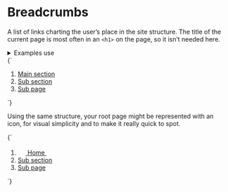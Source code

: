 
<Meta title="UI/Navigation/Breadcrumbs" />

# Breadcrumbs

A list of links charting the user’s place in the site structure. The title of the current page is most often in an `<h1>` on the page, so it isn’t needed here.

<details class="u-margin-xl-y">
  <summary class="u-h4 u-font-medium">Examples use</summary>
  <ul>
    <li><a href="/docs/atoms-icon--icon">a-icon</a></li>
    <li><a href="/docs/atoms-list-reset--list-reset">a-list-reset</a></li>
    <li><a href="/docs/utilities-typography--typography">u-h6</a></li>
    <li><a href="/docs/utilities-flex--flex">u-flex</a></li>
    <li><a href="/docs/utilities-box-alignment--items-center">u-items-center</a></li>
    <li><a href="/docs/utilities-color--brand-1">u-fg</a></li>
    <li><a href="/docs/utilities-margin--margin-m">u-margin</a></li>
    <li><a href="/docs/utilities-line-height--u-line-height-min">u-line-height-min</a></li>
  </ul>
</details>

<Canvas isColumn>
  <Story name="Breadcrumbs">
    {`
      <nav aria-label="breadcrumbs">
        <ol class="u-h6 a-list-reset u-flex u-flex-wrap u-items-center">
          <li class="u-margin-xs-right u-flex u-items-center">
            <a href="/">Main section</a>
            <svg width="14" height="14" class="a-icon a-icon--m u-fg-gray-30 u-margin-xs-left" aria-hidden="true" focusable="false" xmlns="http://www.w3.org/2000/svg" viewBox="0 0 100 100">
              <use xlink:href="${icons}#icon-caret-right"></use>
            </svg>
          </li>
          <li class="u-margin-xs-right u-flex u-items-center">
            <a href="/">Sub section</a>
            <svg width="14" height="14" class="a-icon a-icon--m u-fg-gray-30 u-margin-xs-left" aria-hidden="true" focusable="false" xmlns="http://www.w3.org/2000/svg" viewBox="0 0 100 100">
              <use xlink:href="${icons}#icon-caret-right"></use>
            </svg>
          </li>
          <li class="u-margin-xs-right u-flex u-items-center">
            <a href="/">Sub page</a>
            <svg width="14" height="14" class="a-icon a-icon--m u-fg-gray-30 u-margin-xs-left" aria-hidden="true" focusable="false" xmlns="http://www.w3.org/2000/svg" viewBox="0 0 100 100">
              <use xlink:href="${icons}#icon-caret-right"></use>
            </svg>
          </li>
        </ol>
      </nav>
    `}
  </Story>
</Canvas>

Using the same structure, your root page might be represented with an icon, for visual simplicity and to make it really quick to spot.

<Canvas>
  <Story name="Breadcrumbs with icon">
    {`
      <nav aria-label="breadcrumbs">
        <ol class="u-h6 a-list-reset u-flex u-flex-wrap u-items-center u-line-height-min">
          <li class="u-margin-xs-right u-flex u-items-center">
            <a href="/" class="u-margin-xs-right u-flex u-items-center">
              <svg width="18" height="18" xmlns="http://www.w3.org/2000/svg" class="a-icon a-icon--l" viewBox="0 0 100 100">
                <use xlink:href="${icons}#icon-home"></use>
              </svg>
              <span class="u-sr-only">Home</span>
              <svg width="14" height="14" class="a-icon a-icon--m u-fg-gray-30 u-margin-xs-left" aria-hidden="true" focusable="false" xmlns="http://www.w3.org/2000/svg" viewBox="0 0 100 100">
              <use xlink:href="${icons}#icon-caret-right"></use>
            </svg>
            </a>
          </li>
          <li class="u-margin-xs-right u-flex u-items-center">
            <a href="/">Sub section</a>
            <svg width="14" height="14" class="a-icon a-icon--m u-fg-gray-30 u-margin-xs-left" aria-hidden="true" focusable="false" xmlns="http://www.w3.org/2000/svg" viewBox="0 0 100 100">
              <use xlink:href="${icons}#icon-caret-right"></use>
            </svg>
          </li>
          <li class="u-margin-xs-right u-flex u-items-center">
            <a href="/">Sub page</a>
            <svg width="14" height="14" class="a-icon a-icon--m u-fg-gray-30 u-margin-xs-left" aria-hidden="true" focusable="false" xmlns="http://www.w3.org/2000/svg" viewBox="0 0 100 100">
              <use xlink:href="${icons}#icon-caret-right"></use>
            </svg>
          </li>
        </ol>
      </nav>
    `}
  </Story>
</Canvas>
